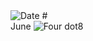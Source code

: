 
<Image src="/title-imprint.png" height={50} width={50} alt="Date" className="title-imprint"/>
# <div id="date">June <Image className="four-dot" src="/four-dot.png" height={15} width={15} alt="Four dot" />8</div>
